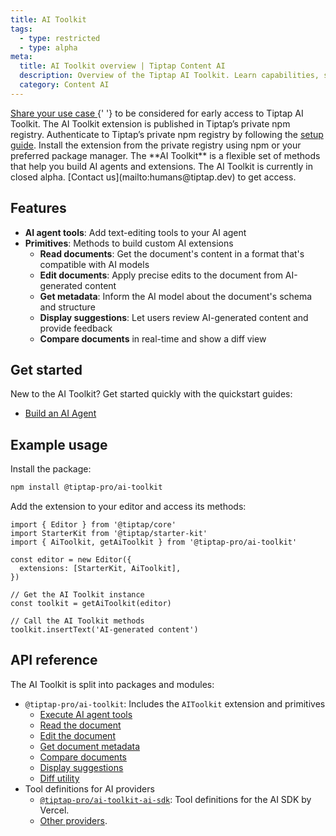 ```yaml
---
title: AI Toolkit
tags:
  - type: restricted
  - type: alpha
meta:
  title: AI Toolkit overview | Tiptap Content AI
  description: Overview of the Tiptap AI Toolkit. Learn capabilities, structure, and how it helps you build AI extensions and AI agents.
  category: Content AI
---
```



<EnterpriseCalloutAuto variant="ai-toolkit" renderMode="sidebar" />
<Requirements>
  <RequirementItem label="1. Request access">
    <a href="https://tiptap-suite.notion.site/1b601ffa3ebc80a281a8ea0b03b19bdd?pvs=105">
      Share your use case
    </a>{' '}
    to be considered for early access to Tiptap AI Toolkit.
  </RequirementItem>
  <RequirementItem label="2. Access the private registry">
    The AI Toolkit extension is published in Tiptap’s private npm registry. Authenticate to Tiptap’s
    private npm registry by following the <a href="/guides/pro-extensions">setup guide</a>.
  </RequirementItem>
  <RequirementItem label="3. Install the extension">
    Install the extension from the private registry using npm or your preferred package manager.
  </RequirementItem>
</Requirements>
The **AI Toolkit** is a flexible set of methods that help you build AI agents and extensions.

<Callout title="Closed alpha" variant="hint">
  The AI Toolkit is currently in closed alpha. [Contact us](mailto:humans@tiptap.dev) to get access.
</Callout>

## Features

- **AI agent tools**: Add text-editing tools to your AI agent
- **Primitives**: Methods to build custom AI extensions
  - **Read documents**: Get the document's content in a format that's compatible with AI models
  - **Edit documents**: Apply precise edits to the document from AI-generated content
  - **Get metadata**: Inform the AI model about the document's schema and structure
  - **Display suggestions**: Let users review AI-generated content and provide feedback
  - **Compare documents** in real-time and show a diff view

## Get started

New to the AI Toolkit? Get started quickly with the quickstart guides:

- [Build an AI Agent](/content-ai/capabilities/ai-toolkit/guides/ai-agent-chatbot)

## Example usage

Install the package:

```bash
npm install @tiptap-pro/ai-toolkit
```

Add the extension to your editor and access its methods:

```tsx
import { Editor } from '@tiptap/core'
import StarterKit from '@tiptap/starter-kit'
import { AiToolkit, getAiToolkit } from '@tiptap-pro/ai-toolkit'

const editor = new Editor({
  extensions: [StarterKit, AiToolkit],
})

// Get the AI Toolkit instance
const toolkit = getAiToolkit(editor)

// Call the AI Toolkit methods
toolkit.insertText('AI-generated content')
```

## API reference

The AI Toolkit is split into packages and modules:

- `@tiptap-pro/ai-toolkit`: Includes the `AIToolkit` extension and primitives
  - [Execute AI agent tools](/content-ai/capabilities/ai-toolkit/primitives/execute-ai-agent-tools)
  - [Read the document](/content-ai/capabilities/ai-toolkit/primitives/read-the-document)
  - [Edit the document](/content-ai/capabilities/ai-toolkit/primitives/edit-the-document)
  - [Get document metadata](/content-ai/capabilities/ai-toolkit/primitives/get-document-metadata)
  - [Compare documents](/content-ai/capabilities/ai-toolkit/primitives/compare-documents)
  - [Display suggestions](/content-ai/capabilities/ai-toolkit/primitives/display-suggestions)
  - [Diff utility](/content-ai/capabilities/ai-toolkit/primitives/diff-utility)
- Tool definitions for AI providers
  - [`@tiptap-pro/ai-toolkit-ai-sdk`](/content-ai/capabilities/ai-toolkit/tools/ai-sdk): Tool definitions for the AI SDK by Vercel.
  - [Other providers](/content-ai/capabilities/ai-toolkit/tools/other-providers).
